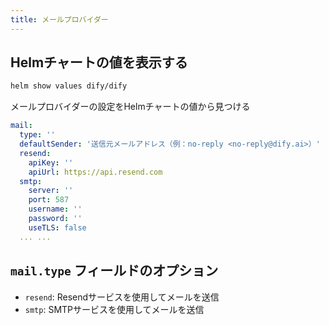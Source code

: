 ```yaml
---
title: メールプロバイダー
---
```


## Helmチャートの値を表示する
```bash
helm show values dify/dify
```

メールプロバイダーの設定をHelmチャートの値から見つける

```yaml
mail:
  type: ''
  defaultSender: '送信元メールアドレス（例：no-reply <no-reply@dify.ai>）'
  resend:
    apiKey: ''
    apiUrl: https://api.resend.com
  smtp:
    server: ''
    port: 587
    username: ''
    password: ''
    useTLS: false
  ... ...
```


## `mail.type` フィールドのオプション
- `resend`: Resendサービスを使用してメールを送信
- `smtp`: SMTPサービスを使用してメールを送信
